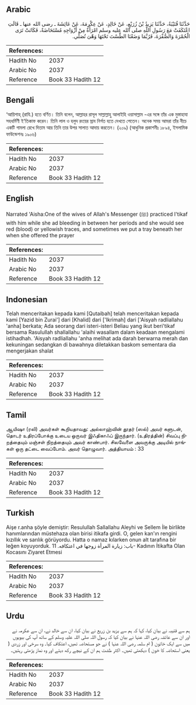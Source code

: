 ## Arabic


<div dir="rtl" lang="ar" style={{fontSize:'larger',backgroundColor:'#f8f9fa',padding:20}}>
حَدَّثَنَا قُتَيْبَةُ، حَدَّثَنَا يَزِيدُ بْنُ زُرَيْعٍ، عَنْ خَالِدٍ، عَنْ عِكْرِمَةَ، عَنْ عَائِشَةَ ـ رضى الله عنها ـ قَالَتِ اعْتَكَفَتْ مَعَ رَسُولِ اللَّهِ صلى الله عليه وسلم امْرَأَةٌ مِنْ أَزْوَاجِهِ مُسْتَحَاضَةٌ، فَكَانَتْ تَرَى الْحُمْرَةَ وَالصُّفْرَةَ، فَرُبَّمَا وَضَعْنَا الطَّسْتَ تَحْتَهَا وَهْىَ تُصَلِّي‏.‏
</div>
<div style={{backgroundColor:'#f8f9fa',padding:20, marginBottom: 10}}><table> <thead> <tr> <th>References:</th> <th></th> </tr> </thead> <tbody><tr><td>Hadith No</td><td>2037</td></tr><tr><td>Arabic No</td><td>2037</td></tr><tr><td>Reference</td><td>Book 33 Hadith 12</td></tr></tbody></table></div>

## Bengali


<div dir="ltr" lang="bn" style={{fontSize:'larger',backgroundColor:'#f8f9fa',padding:20}}>
‘আয়িশাহ্ (রাযি.) হতে বর্ণিত। তিনি বলেন, আল্লাহর রাসূল সাল্লাল্লাহু আলাইহি ওয়াসাল্লাম -এর সঙ্গে তাঁর এক মুস্তাহাযা সহধর্মিণী ই‘তিকাফ করেন। তিনি লাল ও হলুদ রংয়ের স্রাব নির্গত হতে দেখতে পেতেন। অনেক সময় আমরা তাঁর নীচে একটি গামলা রেখে দিতাম আর তিনি তার উপর সালাত আদায় করতেন। (২০৯) (আধুনিক প্রকাশনীঃ ১৮৯৪, ইসলামিক ফাউন্ডেশনঃ ১৯০৬)
</div>
<div style={{backgroundColor:'#f8f9fa',padding:20, marginBottom: 10}}><table> <thead> <tr> <th>References:</th> <th></th> </tr> </thead> <tbody><tr><td>Hadith No</td><td>2037</td></tr><tr><td>Arabic No</td><td>2037</td></tr><tr><td>Reference</td><td>Book 33 Hadith 12</td></tr></tbody></table></div>

## English


<div dir="ltr" lang="en" style={{fontSize:'larger',backgroundColor:'#f8f9fa',padding:20}}>
Narrated 'Aisha:One of the wives of Allah's Messenger (ﷺ) practiced I'tikaf with him while she ad bleeding in between her periods and she would see red (blood) or yellowish traces, and sometimes we put a tray beneath her when she offered the prayer
</div>
<div style={{backgroundColor:'#f8f9fa',padding:20, marginBottom: 10}}><table> <thead> <tr> <th>References:</th> <th></th> </tr> </thead> <tbody><tr><td>Hadith No</td><td>2037</td></tr><tr><td>Arabic No</td><td>2037</td></tr><tr><td>Reference</td><td>Book 33 Hadith 12</td></tr></tbody></table></div>

## Indonesian


<div dir="ltr" lang="id" style={{fontSize:'larger',backgroundColor:'#f8f9fa',padding:20}}>
Telah menceritakan kepada kami [Qutaibah] telah menceritakan kepada kami [Yazid bin Zurai'] dari [Khalid] dari ['Ikrimah] dari ['Aisyah radliallahu 'anha] berkata; Ada seorang dari isteri-isteri Beliau yang ikut beri'tikaf bersama Rasulullah shallallahu 'alaihi wasallam dalam keadaan mengalami istihadhah. 'Aisyah radliallahu 'anha melihat ada darah berwarna merah dan kekuningan sedangkan di bawahnya diletakkan baskom sementara dia mengerjakan shalat
</div>
<div style={{backgroundColor:'#f8f9fa',padding:20, marginBottom: 10}}><table> <thead> <tr> <th>References:</th> <th></th> </tr> </thead> <tbody><tr><td>Hadith No</td><td>2037</td></tr><tr><td>Arabic No</td><td>2037</td></tr><tr><td>Reference</td><td>Book 33 Hadith 12</td></tr></tbody></table></div>

## Tamil


<div dir="ltr" lang="ta" style={{fontSize:'larger',backgroundColor:'#f8f9fa',padding:20}}>
ஆயிஷா (ரலி) அவர்கள் கூறியதாவது: அல்லாஹ்வின் தூதர் (ஸல்) அவர் களுடன், தொடர் உதிரப்போக்கு உடைய ஒருவர் இஃதிகாஃப் இருந்தார். (உதிரத்தின்) சிவப்பு நிறத்தையும் மஞ்சள் நிறத்தையும் அவர் காண்பார். சிலவேளை அவருக்கு அடியில் நாங்கள் ஒரு தட்டை வைப்போம். அவர் தொழுவார். அத்தியாயம் : 33
</div>
<div style={{backgroundColor:'#f8f9fa',padding:20, marginBottom: 10}}><table> <thead> <tr> <th>References:</th> <th></th> </tr> </thead> <tbody><tr><td>Hadith No</td><td>2037</td></tr><tr><td>Arabic No</td><td>2037</td></tr><tr><td>Reference</td><td>Book 33 Hadith 12</td></tr></tbody></table></div>

## Turkish


<div dir="ltr" lang="tr" style={{fontSize:'larger',backgroundColor:'#f8f9fa',padding:20}}>
Aişe r.anha şöyle demiştir: Resulullah Sallallahu Aleyhi ve Sellem İle birlikte hanımlarından müstehaza olan birisi itikafa girdi. O, gelen kan'ın rengini kızıllık ve sarılık görüyordu. Hatta o namaz kılarken onun alt tarafına bir leğen koyuyorduk. باب: زيارة المرأة زوجها في اعتكافه. 11- Kadının İtikafta Olan Kocasını Ziyaret Etmesi
</div>
<div style={{backgroundColor:'#f8f9fa',padding:20, marginBottom: 10}}><table> <thead> <tr> <th>References:</th> <th></th> </tr> </thead> <tbody><tr><td>Hadith No</td><td>2037</td></tr><tr><td>Arabic No</td><td>2037</td></tr><tr><td>Reference</td><td>Book 33 Hadith 12</td></tr></tbody></table></div>

## Urdu


<div dir="rtl" lang="ur" style={{fontSize:'larger',backgroundColor:'#f8f9fa',padding:20}}>
ہم سے قتیبہ نے بیان کیا، کہا کہ ہم سے یزید بن زریع نے بیان کیا، ان سے خالد نے، ان سے عکرمہ نے اور ان سے عائشہ رضی اللہ عنہا نے بیان کیا کہ رسول اللہ صلی اللہ علیہ وسلم کے ساتھ آپ کی بیویوں میں سے ایک خاتون ( ام سلمہ رضی اللہ عنہا ) نے جو مستحاضہ تھیں، اعتکاف کیا۔ وہ سرخی اور زردی ( یعنی استحاضہ کا خون ) دیکھتی تھیں۔ اکثر طشت ہم ان کے نیچے رکھ دیتے اور وہ نماز پڑھتی رہتیں۔
</div>
<div style={{backgroundColor:'#f8f9fa',padding:20, marginBottom: 10}}><table> <thead> <tr> <th>References:</th> <th></th> </tr> </thead> <tbody><tr><td>Hadith No</td><td>2037</td></tr><tr><td>Arabic No</td><td>2037</td></tr><tr><td>Reference</td><td>Book 33 Hadith 12</td></tr></tbody></table></div>